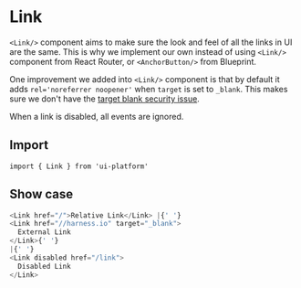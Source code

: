 # Link

`<Link/>` component aims to make sure the look and feel of all the links in UI are the same. This is why we implement our own instead of using `<Link/>` component from React Router, or `<AnchorButton/>` from Blueprint.

One improvement we added into `<Link/>` component is that by default it adds `rel='noreferrer noopener'` when `target` is set to `_blank`. This makes sure we don't have the [target blank security issue](https://github.com/yannickcr/eslint-plugin-react/blob/master/docs/rules/jsx-no-target-blank.md).

When a link is disabled, all events are ignored.

## Import

```
import { Link } from 'ui-platform'
```

## Show case

```js live=true
<Link href="/">Relative Link</Link> |{' '}
<Link href="//harness.io" target="_blank">
  External Link
</Link>{' '}
|{' '}
<Link disabled href="/link">
  Disabled Link
</Link>
```
